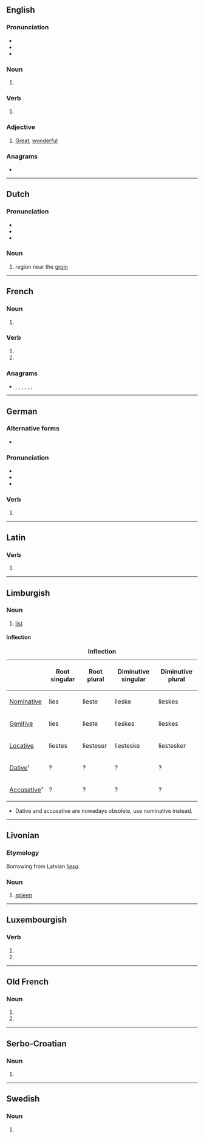 {{also|Lies|liés|líes|-lies}}
==English==

===Pronunciation===
* {{IPA|/laɪz/|lang=en}}
* {{audio|en-us-lies.ogg|Audio (US)|lang=en}}
* {{rhymes|aɪz|lang=en}}

===Noun===
{{head|en|noun plural form}}

# {{plural of|lie|lang=en}}

===Verb===
{{head|en|verb form}}

# {{en-third-person singular of|lie}}

===Adjective===
{{en-adj|?}}

# {{lb|en|Mid-Ulster}} [[great|Great]], [[wonderful]]
#: {{ux|en|That kebab was '''lies'''!}}

===Anagrams===
* {{anagrams|en|%iles|Elis|Isle|Lise|Sile|isle|leis|sile}}

----

==Dutch==

===Pronunciation===
* {{IPA|lang=nl|/lis/}}
* {{rhymes|is|lang=nl}}
* {{audio|Nl-lies.ogg|audio|lang=nl}}

===Noun===
{{nl-noun|f|g2=m|-zen|-}}

# {{topics|nl|Body parts}} region near the [[groin]]

----

==French==

===Noun===
{{head|fr|noun plural form|g=f}}

# {{plural of|lie|lang=fr}}

===Verb===
{{head|fr|verb form}}

# {{inflection of|lier||2|s|pres|indc|lang=fr}}
# {{inflection of|lier||2|s|pres|subj|lang=fr}}

===Anagrams===
* {{l|fr|élis}}, {{l|fr|îles}}, {{l|fr|isle}}, {{l|fr|Lise}}, {{l|fr|lise}}, {{l|fr|sile}}, {{l|fr|silé}}

----

==German==

===Alternative forms===
* {{alter|de|l.||abbreviation}}

===Pronunciation===
* {{IPA|[liːs]|lang=de}}
* {{homophones|ließ|lang=de}}
* {{rhymes|iːs|lang=de}}

===Verb===
{{head|de|verb form}}

# {{inflection of|lesen||impr|s|lang=de}}

----

==Latin==

===Verb===
{{la-verb-form|līēs}}

# {{inflection of|līō||2|s|pres|actv|subj|lang=la}}

----

==Limburgish==

===Noun===
{{head|li|noun|g=f}}

# [[list]]

====Inflection====
{|class="wikitable" style="text-align: center;"
|+ '''Inflection'''
!
! Root singular
! Root plural
! Diminutive singular
! Diminutive plural
|-
! [[nominative|Nominative]]
|lies
|lieste
|lieske
|lieskes
|-
! [[genitive|Genitive]]
|lies
|lieste
|lieskes
|lieskes
|-
! [[locative|Locative]]
|liestes
|liesteser
|liesteske
|liestesker
|-
! [[dative|Dative]]¹
|?
|?
|?
|?
|-
! [[accusative|Accusative]]¹
|?
|?
|?
|?
|}
* Dative and accusative are nowadays obsolete, use nominative instead.

----

==Livonian==

===Etymology===
Borrowing from Latvian ''[[liesa]]''.

===Noun===
{{head|liv|noun}}

# {{label|liv|Salaca}} [[spleen]]

----

==Luxembourgish==

===Verb===
{{head|lb|verb form}}

# {{inflection of|liesen||2|s|pres|indc|lang=lb}}
# {{inflection of|liesen||2|s|impr|lang=lb}}

----

==Old French==

===Noun===
{{head|fro|noun form|g=f-p}}

# {{inflection of|lie||obl|p|lang=fro}}
# {{inflection of|lie||nom|p|lang=fro}}

----

==Serbo-Croatian==

===Noun===
{{sh-noun|g=m}}

# {{obsolete spelling of|lijes|lang=sh}}

----

==Swedish==

===Noun===
{{head|sv|noun form}}

# {{sv-noun-form-indef-gen|lie}}